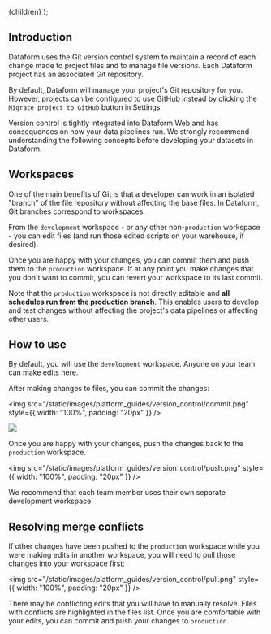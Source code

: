 
  <Documentation title="Using version control">{children}</Documentation>
);

## Introduction

Dataform uses the Git version control system to maintain a record of each change made to project files and to manage file versions. Each Dataform project has an associated Git repository.

By default, Dataform will manage your project's Git repository for you. However, projects can be configured to use GitHub instead by clicking the `Migrate project to GitHub` button in Settings.

<div className="bp3-callout bp3-icon-info-sign bp3-intent-primary" markdown="1">
  Version control is tightly integrated into Dataform Web and has consequences on how your data
  pipelines run. We strongly recommend understanding the following concepts before developing your
  datasets in Dataform.
</div>

## Workspaces

One of the main benefits of Git is that a developer can work in an isolated "branch" of the file repository without affecting the base files. In Dataform, Git branches correspond to workspaces.

From the `development` workspace - or any other non-`production` workspace - you can edit files (and run those edited scripts on your warehouse, if desired).

Once you are happy with your changes, you can commit them and push them to the `production` workspace. If at any point you make changes that you don't want to commit, you can revert your workspace to its last commit.

Note that the `production` workspace is not directly editable and **all schedules run from the production branch**. This enables users to develop and test changes without affecting the project's data pipelines or affecting other users.

## How to use

By default, you will use the `development` workspace. Anyone on your team can make edits here.

After making changes to files, you can commit the changes:

<img
  src="/static/images/platform_guides/version_control/commit.png"
  style={{ width: "100%", padding: "20px" }}
/>

<ScreenshotWrapper>
<img
  src="/static/images/platform_guides/version_control/commit2.png"
  style={{ width: "100%"}}
/>
</ScreenshotWrapper>

Once you are happy with your changes, push the changes back to the `production` workspace.

<img
  src="/static/images/platform_guides/version_control/push.png"
  style={{ width: "100%", padding: "20px" }}
/>

<div className="bp3-callout bp3-icon-info-sign bp3-intent-warning" markdown="1">
  We recommend that each team member uses their own separate development workspace.
</div>

## Resolving merge conflicts

If other changes have been pushed to the `production` workspace while you were making edits in another workspace, you will need to pull those changes into your workspace first:

<img
  src="/static/images/platform_guides/version_control/pull.png"
  style={{ width: "100%", padding: "20px" }}
/>

There may be conflicting edits that you will have to manually resolve. Files with conflicts are highlighted in the files list. Once you are comfortable with your edits, you can commit and push your changes to `production`.
